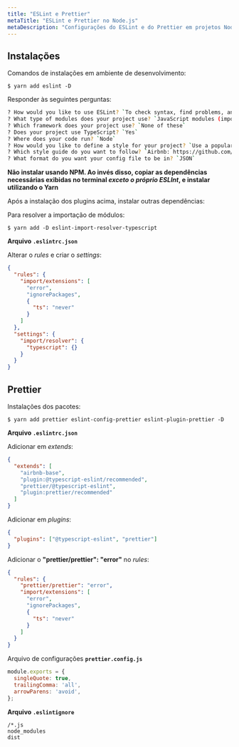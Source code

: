 ```yaml
---
title: "ESLint e Prettier"
metaTitle: "ESLint e Prettier no Node.js"
metaDescription: "Configurações do ESLint e do Prettier em projetos Node.js"
---
```


## Instalações

Comandos de instalações em ambiente de desenvolvimento:

```shell
$ yarn add eslint -D
```

Responder às seguintes perguntas:

```bash
? How would you like to use ESLint? `To check syntax, find problems, and enforce code style`  
? What type of modules does your project use? `JavaScript modules (import/export)`  
? Which framework does your project use? `None of these`  
? Does your project use TypeScript? `Yes`  
? Where does your code run? `Node`  
? How would you like to define a style for your project? `Use a popular style guide`  
? Which style guide do you want to follow? `Airbnb: https://github.com/airbnb/javascript`  
? What format do you want your config file to be in? `JSON`
```

**Não instalar usando NPM. Ao invés disso, copiar as dependências necessárias exibidas no terminal _exceto o próprio ESLInt_, e instalar utilizando o Yarn**

Após a instalação dos plugins acima, instalar outras dependências:

Para resolver a importação de módulos:

```shell
$ yarn add -D eslint-import-resolver-typescript
```

**Arquivo `.eslintrc.json`**

Alterar o _rules_ e criar o _settings_:

```json
{
  "rules": {
    "import/extensions": [
      "error",
      "ignorePackages",
      {
        "ts": "never"
      }
    ]
  },
  "settings": {
    "import/resolver": {
      "typescript": {}
    }
  }
}
```

## Prettier

Instalações dos pacotes:

```shell
$ yarn add prettier eslint-config-prettier eslint-plugin-prettier -D
```

**Arquivo `.eslintrc.json`**

Adicionar em _extends_:

```json
{
  "extends": [
    "airbnb-base",
    "plugin:@typescript-eslint/recommended",
    "prettier/@typescript-eslint",
    "plugin:prettier/recommended"
  ]
}
```

Adicionar em _plugins_:

```json
{
  "plugins": ["@typescript-eslint", "prettier"]
}
```

Adicionar o **"prettier/prettier": "error"** no _rules_:

```json
{
  "rules": {
    "prettier/prettier": "error",
    "import/extensions": [
      "error",
      "ignorePackages",
      {
        "ts": "never"
      }
    ]
  }
}
```

Arquivo de configurações **`prettier.config.js`**

```js
module.exports = {
  singleQuote: true,
  trailingComma: 'all',
  arrowParens: 'avoid',
};
```

**Arquivo `.eslintignore`**

```console
/*.js
node_modules
dist
```
